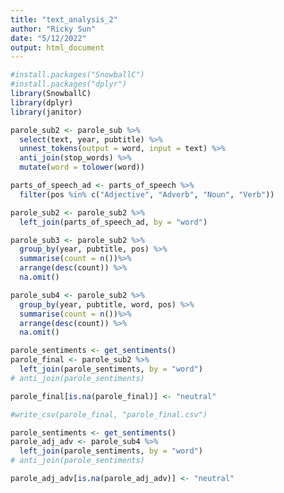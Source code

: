 ```yaml
---
title: "text_analysis_2"
author: "Ricky Sun"
date: "5/12/2022"
output: html_document
---
```


```r
#install.packages("SnowballC")
#install.packages("dplyr")
library(SnowballC)
library(dplyr)
library(janitor)

parole_sub2 <- parole_sub %>%
  select(text, year, pubtitle) %>%
  unnest_tokens(output = word, input = text) %>%
  anti_join(stop_words) %>%
  mutate(word = tolower(word)) 

```

```r
parts_of_speech_ad <- parts_of_speech %>%
  filter(pos %in% c("Adjective", "Adverb", "Noun", "Verb"))

parole_sub2 <- parole_sub2 %>%
  left_join(parts_of_speech_ad, by = "word")
```


```r
parole_sub3 <- parole_sub2 %>%
  group_by(year, pubtitle, pos) %>%
  summarise(count = n())%>%
  arrange(desc(count)) %>%
  na.omit()
```


```r
parole_sub4 <- parole_sub2 %>%
  group_by(year, pubtitle, word, pos) %>%
  summarise(count = n())%>%
  arrange(desc(count)) %>%
  na.omit()
```

```r
parole_sentiments <- get_sentiments()
parole_final <- parole_sub2 %>%
  left_join(parole_sentiments, by = "word")
# anti_join(parole_sentiments) 

parole_final[is.na(parole_final)] <- "neutral"

#write_csv(parole_final, "parole_final.csv")
```



```r
parole_sentiments <- get_sentiments()
parole_adj_adv <- parole_sub4 %>%
  left_join(parole_sentiments, by = "word")
# anti_join(parole_sentiments) 

parole_adj_adv[is.na(parole_adj_adv)] <- "neutral"
```




